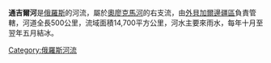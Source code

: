 '''通吉爾河'''是[[俄羅斯|俄羅斯]]的河流，屬於[[奧廖克馬河|奧廖克馬河]]的右支流，由[[外貝加爾邊疆區|外貝加爾邊疆區]]負責管轄，河道全長500公里，流域面積14,700平方公里，河水主要來雨水，每年十月至翌年五月結冰。

{{Russia-geo-stub}}
[[Category:俄羅斯河流|Category:俄羅斯河流]]